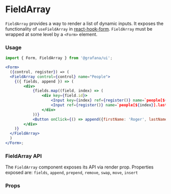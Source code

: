 
<Meta title="MDX|FieldArray" component={FieldArray} />

# FieldArray

`FieldArray` provides a way to render a list of dynamic inputs. It exposes the functionality of `useFieldArray` in [react-hook-form](https://react-hook-form.com/advanced-usage/#FieldArrays). `FieldArray` must be wrapped at some level by a `<Form>` element.

### Usage

```jsx
import { Form, FieldArray } from '@grafana/ui';

<Form>
  ({control, register}) => (
  <FieldArray control={control} name="People">
    {({ fields, append }) => (
        <div>
            {fields.map((field, index) => (
                <div key={field.id}>
                    <Input key={index} ref={register()} name=`people[${index}].firstName` value={field.firstName} />
                    <Input ref={register()} name=`people[${index}].lastName` value={field.lastName} />
                </div>
            ))}
            <Button onClick={() => append({firstName: 'Roger', lastName: 'Waters'})}>Append</Button>
        </div>
    )}
  </FieldArray>
  )
</Form>;
```

### FieldArray API

The `FieldArray` component exposes its API via render prop. Properties exposed are: `fields`, `append`, `prepend`, `remove`, `swap`, `move`, `insert`

### Props

<Props of={FieldArray} />
